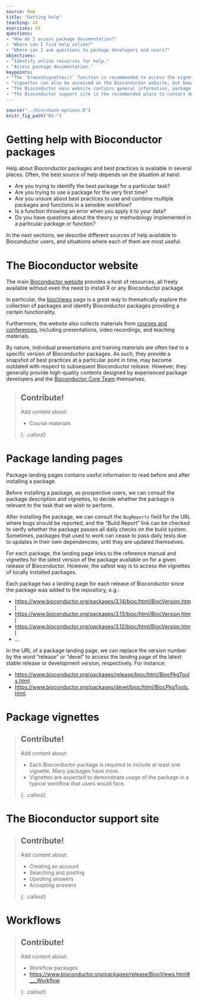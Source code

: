 ```yaml
---
source: Rmd
title: "Getting help"
teaching: XX
exercises: XX
questions:
- "How do I access package documentation?"
- "Where can I find help online?"
- "Where can I ask questions to package developers and users?"
objectives:
- "Identify online resources for help."
- "Access package documentation."
keypoints:
- "The `browseVignettes()` function is recommended to access the vignette(s) installed with each package."
- "Vignettes can also be accessed on the Bioconductor website, but beware of differences between package versions!"
- "The Bioconductor main website contains general information, package documentation, and course materials."
- "The Bioconductor support site is the recommended place to contact developers and ask questions."
---
```


```r
source("../bin/chunk-options.R")
knitr_fig_path("03-")
```

# Getting help with Bioconductor packages

Help about Bioconductor packages and best practices is available in several places.
Often, the best source of help depends on the situation at hand:

- Are you trying to identify the best package for a particular task?
- Are you trying to use a package for the very first time?
- Are you unsure about best practices to use and combine multiple packages and functions in a sensible workflow?
- Is a function throwing an error when you apply it to your data?
- Do you have questions about the theory or methodology implemented in a particular package or function?

In the next sections, we describe different sources of help available to Bioconductor users, and situations where each of them are most useful.

# The Bioconductor website

The main [Bioconductor website][bioc-website] provides a host of resources, all freely available without even the need to install R or any Bioconductor package.

In particular, the [biocViews][biocviews-site] page is a great way to thematically explore the collection of packages and identify Bioconductor packages providing a certain functionality.

Furthermore, the website also collects materials from [courses and conferences][bioc-courses-conferences-materials], including presentations, video recordings, and teaching materials.

By nature, individual presentations and training materials are often tied to a specific version of Bioconductor packages.
As such, they provide a snapshot of best practices at a particular point in time, may become outdated with respect to subsequent Bioconductor release.
However, they generally provide high-quality contents designed by experienced package developers and the [Bioconductor Core Team][bioc-core-team] themselves.

> ## Contribute!
> 
> Add content about:
>
> - Course materials
>
{: .callout}

# Package landing pages

Package landing pages contains useful information to read before and after installing a package.

Before installing a package, as prospective users, we can consult the package description and vignettes, to decide whether the package is relevant to the task that we wish to perform.

After installing the package, we can consult the `BugReports` field for the URL where bugs should be reported, and the "Build Report" link can be checked to verify whether the package passes all daily checks on the build system.
Sometimes, packages that used to work can cease to pass daily tests due to updates in their own dependencies, until they are updated themselves.

For each package, the landing page links to the reference manual and vignettes for the latest version of the package available on for a given release of Bioconductor.
However, the safest way is to access the vignettes of locally installed packages.

Each package has a landing page for each release of Bioconductor since the package was added to the repository, e.g.:

- <https://www.bioconductor.org/packages/3.14/bioc/html/BiocVersion.html>
- <https://www.bioconductor.org/packages/3.13/bioc/html/BiocVersion.html>
- <https://www.bioconductor.org/packages/3.12/bioc/html/BiocVersion.html>
- ...


In the URL of a package landing page, we can replace the version number by the word "release" or "devel" to access the landing page of the latest stable release or development version, respectively.
For instance:

- <https://www.bioconductor.org/packages/release/bioc/html/BiocPkgTools.html>.
- <https://www.bioconductor.org/packages/devel/bioc/html/BiocPkgTools.html>.


# Package vignettes

> ## Contribute!
> 
> Add content about:
>
> - Each Bioconductor package is required to include at least one vignette. Many packages have more.
> - Vignettes are expected to demonstrate usage of the package in a typical workflow that users would face.
>
{: .callout}


# The Bioconductor support site

> ## Contribute!
> 
> Add content about:
>
> - Creating an account
> - Searching and posting
> - Upvoting answers
> - Accepting answers
>
{: .callout}


# Workflows

> ## Contribute!
> 
> Add content about:
>
> - Workflow packages
> - <https://www.bioconductor.org/packages/release/BiocViews.html#___Workflow>
>
{: .callout}

[bioc-website]: https://www.bioconductor.org/
[biocviews-site]: https://www.bioconductor.org/packages/release/BiocViews.html
[bioc-courses-conferences-materials]: https://bioconductor.org/help/course-materials/
[bioc-core-team]: https://www.bioconductor.org/about/core-team/
